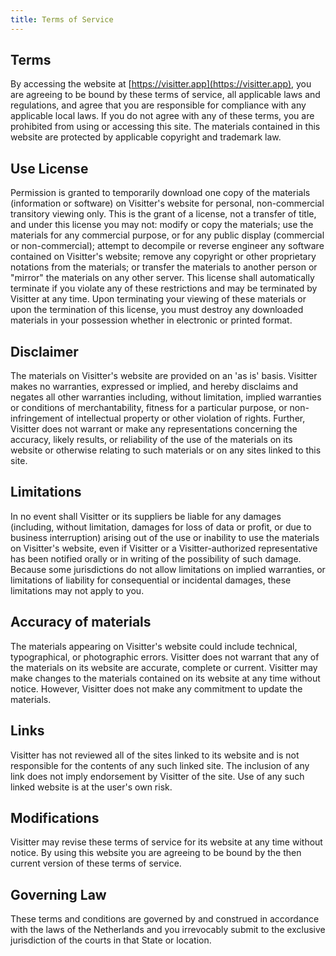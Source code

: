 ```yaml
---
title: Terms of Service
---
```


## Terms

By accessing the website at [https://visitter.app](https://visitter.app), you are agreeing to be bound by these terms of service, all applicable laws and regulations, and agree that you are responsible for compliance with any applicable local laws. If you do not agree with any of these terms, you are prohibited from using or accessing this site. The materials contained in this website are protected by applicable copyright and trademark law.

## Use License

Permission is granted to temporarily download one copy of the materials (information or software) on Visitter's website for personal, non-commercial transitory viewing only. This is the grant of a license, not a transfer of title, and under this license you may not: modify or copy the materials; use the materials for any commercial purpose, or for any public display (commercial or non-commercial); attempt to decompile or reverse engineer any software contained on Visitter's website; remove any copyright or other proprietary notations from the materials; or transfer the materials to another person or "mirror" the materials on any other server. This license shall automatically terminate if you violate any of these restrictions and may be terminated by Visitter at any time. Upon terminating your viewing of these materials or upon the termination of this license, you must destroy any downloaded materials in your possession whether in electronic or printed format.

## Disclaimer

The materials on Visitter's website are provided on an 'as is' basis. Visitter makes no warranties, expressed or implied, and hereby disclaims and negates all other warranties including, without limitation, implied warranties or conditions of merchantability, fitness for a particular purpose, or non-infringement of intellectual property or other violation of rights. Further, Visitter does not warrant or make any representations concerning the accuracy, likely results, or reliability of the use of the materials on its website or otherwise relating to such materials or on any sites linked to this site.

## Limitations

In no event shall Visitter or its suppliers be liable for any damages (including, without limitation, damages for loss of data or profit, or due to business interruption) arising out of the use or inability to use the materials on Visitter's website, even if Visitter or a Visitter-authorized representative has been notified orally or in writing of the possibility of such damage. Because some jurisdictions do not allow limitations on implied warranties, or limitations of liability for consequential or incidental damages, these limitations may not apply to you.

## Accuracy of materials

The materials appearing on Visitter's website could include technical, typographical, or photographic errors. Visitter does not warrant that any of the materials on its website are accurate, complete or current. Visitter may make changes to the materials contained on its website at any time without notice. However, Visitter does not make any commitment to update the materials.

## Links

Visitter has not reviewed all of the sites linked to its website and is not responsible for the contents of any such linked site. The inclusion of any link does not imply endorsement by Visitter of the site. Use of any such linked website is at the user's own risk.

## Modifications

Visitter may revise these terms of service for its website at any time without notice. By using this website you are agreeing to be bound by the then current version of these terms of service.

## Governing Law

These terms and conditions are governed by and construed in accordance with the laws of the Netherlands and you irrevocably submit to the exclusive jurisdiction of the courts in that State or location.
